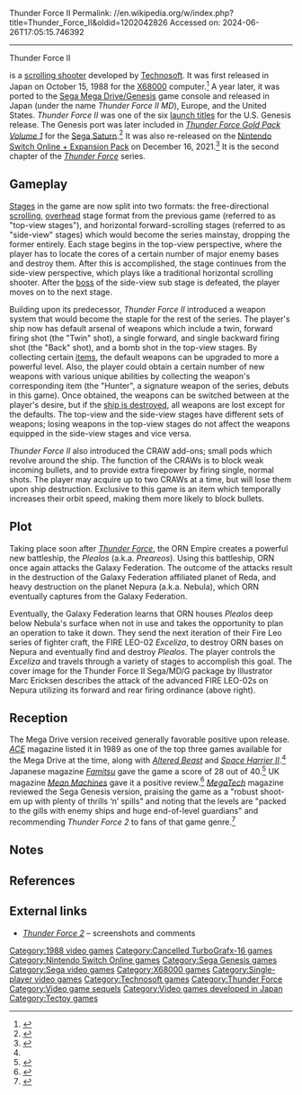 Thunder Force II
Permalink: //en.wikipedia.org/w/index.php?title=Thunder_Force_II&oldid=1202042826
Accessed on: 2024-06-26T17:05:15.746392



------
Thunder Force II
{{short description|1988 video game}}
{{Infobox video game
|title      = Thunder Force II
|image      = Sharp X68000 Thunder Force II cover art.jpg
|developer  = [[Technosoft]]
|publisher  = '''X68000'''{{vgrelease|JP|Technosoft}} '''Genesis'''{{vgrelease|JP|Technosoft|NA/EU|[[Sega]]|BRA|[[Tectoy]]}}
|designer   = Takashi Iwanaga
|programmer = Izumi Fukuda
|artist     = Osamu Tsujikawa<br/>Shinya Shirakawa
|composer   = Tomomi Ōtani
|series     = ''[[Thunder Force]]''
|platforms  = [[X68000]], [[Sega Genesis|Genesis]]
|released   = '''X68000'''{{vgrelease|JP|October 15, 1988}} '''Genesis'''{{vgrelease|JP|June 15, 1989|NA|August 14, 1989|EU|1990|BRA|December 1990}}
|genre      = [[Scrolling shooter]]
|modes      = [[Single-player]]
}}

{{nihongo foot|'''''Thunder Force II'''''|サンダーフォース II|''Sandā Fōsu II''||lead=yes|group=lower-alpha}} is a [[scrolling shooter]] developed by [[Technosoft]]. It was first released in Japan on October 15, 1988 for the [[X68000]] computer.<ref>{{cite web|url=http://www.giantbomb.com/thunder-force-ii/3030-12471/releases/#toc-release-92863|title=Thunder Force II International Releases |website=[[Giant Bomb]]|access-date= 2013-06-08}}</ref> A year later, it was ported to the [[Sega Mega Drive/Genesis]] game console and released in Japan (under the name ''Thunder Force II MD''), Europe, and the United States. ''Thunder Force II'' was one of the six [[launch title]]s for the U.S. Genesis release. The Genesis port was later included in ''[[Thunder Force Gold Pack|Thunder Force Gold Pack Volume 1]]'' for the [[Sega Saturn]].<ref>{{cite magazine |title=Thunder Force V: The Classic 16-Bit Shooter Returns |magazine=[[Electronic Gaming Monthly]]|issue=100 |publisher=[[Ziff Davis]] |date=November 1997|page=58}}</ref> It was also re-released on the [[Nintendo Switch Online|Nintendo Switch Online + Expansion Pack]] on December 16, 2021.<ref>{{Citation|title=SEGA Genesis - December 2021 Game Updates - Nintendo Switch Online|url=https://www.youtube.com/watch?v=gXJPxi2wopM|language=en|access-date=2021-12-17}}</ref> It is the second chapter of the ''[[Thunder Force]]'' series.

==Gameplay==
{{multiple image
| align             = left
| direction         = vertical
| image1            = X68K Thunder Force II (Top View).png
| image2            = X68K Thunder Force II (Side View).png
| caption2          = '''Top:''' "Top View" segment.<br>'''Bottom:''' "Side View" segment<br>(X68000 version showcased).
}}
[[Level (video gaming)|Stages]] in the game are now split into two formats: the free-directional [[scrolling]], [[Top-down perspective|overhead]] stage format from the previous game (referred to as "top-view stages"), and horizontal forward-scrolling stages (referred to as "side-view" stages) which would become the series mainstay, dropping the former entirely. Each stage begins in the top-view perspective, where the player has to locate the cores of a certain number of major enemy bases and destroy them. After this is accomplished, the stage continues from the side-view perspective, which plays like a traditional horizontal scrolling shooter. After the [[Boss (video games)|boss]] of the side-view sub stage is defeated, the player moves on to the next stage.

Building upon its predecessor, ''Thunder Force II'' introduced a weapon system that would become the staple for the rest of the series. The player's ship now has default arsenal of weapons which include a twin, forward firing shot (the "Twin" shot), a single forward, and single backward firing shot (the "Back" shot), and a bomb shot in the top-view stages. By collecting certain [[Item (gaming)|items]], the default weapons can be upgraded to more a powerful level. Also, the player could obtain a certain number of new weapons with various unique abilities by collecting the weapon's corresponding item (the "Hunter", a signature weapon of the series, debuts in this game). Once obtained, the weapons can be switched between at the player's desire, but if the [[Life (gaming)|ship is destroyed]], all weapons are lost except for the defaults. The top-view and the side-view stages have different sets of weapons; losing weapons in the top-view stages do not affect the weapons equipped in the side-view stages and vice versa.

''Thunder Force II'' also introduced the CRAW add-ons; small pods which revolve around the ship. The function of the CRAWs is to block weak incoming bullets, and to provide extra firepower by firing single, normal shots. The player may acquire up to two CRAWs at a time, but will lose them upon ship destruction. Exclusive to this game is an item which temporally increases their orbit speed, making them more likely to block bullets.

==Plot==
Taking place soon after ''[[Thunder Force]]'', the ORN Empire creates a powerful new battleship, the ''Plealos'' (a.k.a. ''Preareos''). Using this battleship, ORN once again attacks the Galaxy Federation. The outcome of the attacks result in the destruction of the Galaxy Federation affiliated planet of Reda, and heavy destruction on the planet Nepura (a.k.a. Nebula), which ORN eventually captures from the Galaxy Federation.

Eventually, the Galaxy Federation learns that ORN houses ''Plealos'' deep below Nebula's surface when not in use and takes the opportunity to plan an operation to take it down. They send the next iteration of their Fire Leo series of fighter craft, the FIRE LEO-02 ''Exceliza'', to destroy ORN bases on Nepura and eventually find and destroy ''Plealos''. The player controls the ''Exceliza'' and travels through a variety of stages to accomplish this goal.
The cover image for the Thunder Force II Sega/MD/G package by Illustrator Marc Ericksen describes the attack of the advanced FIRE LEO-02s on Nepura utilizing its forward and rear firing ordinance (above right).

==Reception==
{{Video game reviews
| title = Reviews (Mega Drive)
| GR = 72% (retrospective)<ref>GameRankings.  {{cite web|url= http://www.gamerankings.com/genesis/586534-thunder-force-ii/index.html|title=Thunder Force II|archive-url=https://web.archive.org/web/20160304092248/http://www.gamerankings.com/genesis/586534-thunder-force-ii/index.html|access-date= 2013-06-07|archive-date=2016-03-04}}</ref>
| ACE = 930/1000<ref name="ACE">{{cite magazine |title=Console Wars |magazine=[[ACE (magazine)|ACE]] |date=October 1989 |issue=26 (November 1989) |page=144 |url=https://archive.org/details/ace-magazine-26/page/n143}}</ref>
| CVG = 90%<ref>{{cite journal |title=Reviews: Thunder Force |journal=[[Computer and Video Games]] |date=16 October 1989 |issue=Complete Guide to Consoles |page=84 |url=https://retrocdn.net/images/9/98/CompleteGuideToConsoles_UK_01.pdf#page=84}}</ref>
| Fam = 28/40<ref name=":0" />
| Zero = 93%<ref>{{cite magazine |title=Thunder Force II |magazine=[[Zero (video game magazine)|Zero]] |date=February 1990 |issue=4 |page=82 |url=https://retrocdn.net/images/b/be/Zero_UK_04.pdf#page=82}}</ref>
| rev1 = ''[[Mean Machines]]''
| rev1Score = 82%<ref name=":1" />
| rev2 = ''[[MegaTech]]''
| rev2Score = 81%<ref name="MegaTech"/>
}}

The Mega Drive version received generally favorable positive upon release. ''[[ACE (magazine)|ACE]]'' magazine listed it in 1989 as one of the top three games available for the Mega Drive at the time, along with ''[[Altered Beast]]'' and ''[[Space Harrier II]]''.<ref name="ACE"/> Japanese magazine ''[[Famitsu]]'' gave the game a score of 28 out of 40.<ref name=":0">{{Cite web|url=https://www.famitsu.com/cominy/?m=pc&a=page_h_title&title_id=568|title=サンダーフォースII MD [メガドライブ] / ファミ通.com|website=www.famitsu.com|access-date=2018-07-27}}</ref> UK magazine ''[[Mean Machines]]'' gave it a positive review.<ref name=":1">{{Cite web|url=http://www.meanmachinesmag.co.uk/review/6/thunderforce-2.php|title=Thunderforce 2 - Sega Megadrive - Mean Machines review|website=www.meanmachinesmag.co.uk|access-date=2018-07-27}}</ref> ''[[MegaTech]]'' magazine reviewed the Sega Genesis version, praising the game as a "robust shoot-em up with plenty of thrills ‘n’ spills" and noting that the levels are "packed to the gills with enemy ships and huge end-of-level guardians" and recommending ''Thunder Force 2'' to fans of that game genre.<ref name="MegaTech">{{Cite magazine|url=https://archive.org/details/UneditedUK_marktrade/MegaTech_06/page/n79/mode/2up|title=Thunder Force 2 Review|date=June 1992|magazine=[[MegaTech]]|publisher=[[EMAP]]|location=[[United Kingdom]]|page=81|access-date=December 18, 2020}}</ref>

== Notes ==
{{notelist}}

== References ==
{{reflist}}

==External links==
*[http://www.jasondoucette.com/tforce2.html ''Thunder Force 2''] – screenshots and comments

{{Thunder Force series |state=autocollapse}}

[[Category:1988 video games]]
[[Category:Cancelled TurboGrafx-16 games]]
[[Category:Nintendo Switch Online games]]
[[Category:Sega Genesis games]]
[[Category:Sega video games]]
[[Category:X68000 games]]
[[Category:Single-player video games]]
[[Category:Technosoft games]]
[[Category:Thunder Force]]
[[Category:Video game sequels]]
[[Category:Video games developed in Japan]]
[[Category:Tectoy games]]